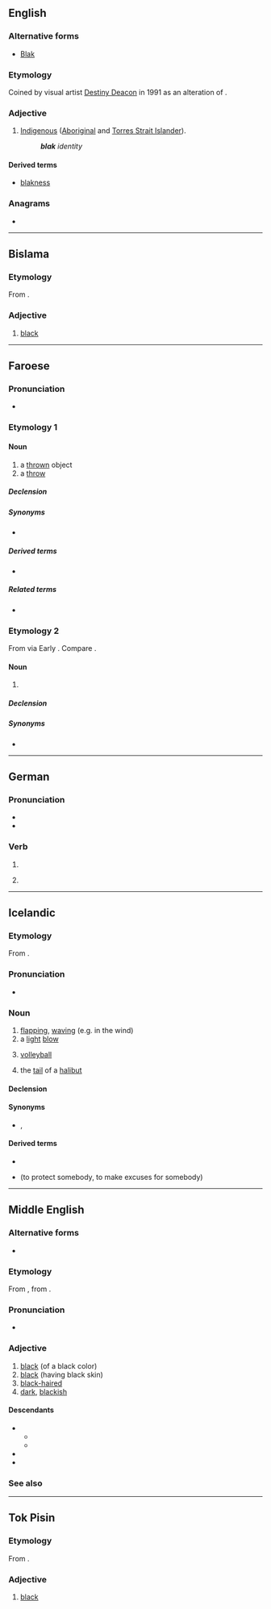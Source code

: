 ==English==

===Alternative forms===
* [[Blak]]

===Etymology===
Coined by visual artist [[w:Destiny Deacon|Destiny Deacon]] in 1991 as an alteration of {{m|en|black}}.

===Adjective===
{{en-adj|?}}

# {{lb|en|Australia}} [[Indigenous]] ([[Aboriginal]] and [[Torres Strait Islander]]).
#: '''''blak''' identity''

====Derived terms====
* [[blakness]]

===Anagrams===
* {{anagrams|en|a=abkl|Balk|balk}}

----

==Bislama==

===Etymology===
From {{inh|bi|en|black}}.

===Adjective===
{{head|bi|adjective}}

# [[black]]

----

==Faroese==

===Pronunciation===
* {{IPA|fo|/plɛaːk/}}
*: {{rhymes|fo|ɛaːk}}

===Etymology 1===
{{verbal noun of|fo|blaka}}

====Noun====
{{fo-noun|n|blaks|bløk}}

# a [[thrown]] object
# a [[throw]]

=====Declension=====
{{fo-decl-noun-n5|bl|a|k|ø}}

=====Synonyms=====
* {{l|fo|kast}}

=====Derived terms=====
* {{l|fo|kavablak}}

=====Related terms=====
* {{l|fo|blaka}}

===Etymology 2===
From {{der|fo|sga|bláthach}} via Early {{der|fo|sco-smi|-}}. Compare {{cog|gd|blàthach}}.

====Noun====
{{fo-noun|n|blaks|-}}

# {{l|en|buttermilk}}

=====Declension=====
{{fo-decl-noun-n5-s|blak}}

=====Synonyms=====
* {{l|fo|blaðak}}

----

==German==

===Pronunciation===
* {{audio|de|De-blak.ogg|Audio}}
* {{rhymes|de|aːk}}

===Verb===
{{head|de|verb form}}

# {{de-verb form of|blaken|i|s}}
# {{lb|de|colloquial}} {{de-verb form of|blaken|1|s|g}}

----

==Icelandic==
{{wikipedia|lang=is}}

===Etymology===
From {{der|is|non|blak}}.

===Pronunciation===
* {{IPA|is|/plaːk/}}
*: {{rhymes|is|aːk}}

===Noun===
{{is-noun|n|blaks|blök}}

# [[flapping]], [[waving]] (e.g. in the wind)
# a [[light]] [[blow]]
# {{lb|is|sports}} [[volleyball]]
# the [[tail]] of a [[halibut]]

====Declension====
{{is-decl-noun-n-s|bl|a|k}}

====Synonyms====
* {{sense|light blow}} {{l|is|skellur}}, {{l|is|högg}}

====Derived terms====
{{rel-top| derived terms}}
* {{l|is|strandblak}}
{{rel-mid}}
{{rel-bottom}}

{{rel-top| derived terms}}
* {{l|is|bera blak af|bera blak af einhverjum}} (to protect somebody, to make excuses for somebody)
{{rel-mid}}
{{rel-bottom}}

----

==Middle English==

===Alternative forms===
* {{alter|enm|blake|blakke|black|blac}}

===Etymology===
From {{inh|enm|ang|blæc}}, from {{inh|enm|gem-pro|*blakaz}}.

===Pronunciation===
* {{IPA|enm|/blak/|/blaːk/}}

===Adjective===
{{enm-adj|blake|blakker|blakkest}}

# [[black]] (of a black color)
# [[black]] (having black skin)
# [[black-haired]]
# [[dark]], [[blackish]]

====Descendants====
* {{desc|en|black}}
** {{desc|nl|black|bor=1}}
** {{desc|fr|black|bor=1}}
* {{desc|sco|black}}
* {{desc|yol|bhlock}}

===See also===
{{table:colors/enm}}

----

==Tok Pisin==

===Etymology===
From {{inh|tpi|en|black}}.

===Adjective===
{{head|tpi|adjective}}

{{topic|tpi|Colors}}

# [[black]]